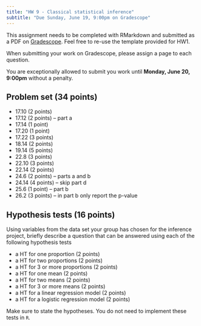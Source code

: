 ```yaml
---
title: "HW 9 - Classical statistical inference"
subtitle: "Due Sunday, June 19, 9:00pm on Gradescope"
---
```


This assignment needs to be completed with RMarkdown and submitted as a PDF on [Gradescope](https://www.gradescope.com/courses/394638). Feel free to re-use the template provided for HW1.

When submitting your work on Gradescope, please assign a page to each question.

You are exceptionally allowed to submit you work until **Monday, June 20, 9:00pm** without a penalty.

## Problem set (34 points)

-   17.10 (2 points)
-   17.12 (2 points) -- part a
-   17.14 (1 point)
-   17.20 (1 point)
-   17.22 (3 points)
-   18.14 (2 points)
-   19.14 (5 points)
-   22.8 (3 points)
-   22.10 (3 points)
-   22.14 (2 points)
-   24.6 (2 points) -- parts a and b
-   24.14 (4 points) -- skip part d
-   25.6 (1 point) -- part b
-   26.2 (3 points) -- in part b only report the p-value

## Hypothesis tests (16 points)

Using variables from the data set your group has chosen for the inference project, briefly describe a question that can be answered using each of the following hypothesis tests

-   a HT for one proportion (2 points)
-   a HT for two proportions (2 points)
-   a HT for 3 or more proportions (2 points)
-   a HT for one mean (2 points)
-   a HT for two means (2 points)
-   a HT for 3 or more means (2 points)
-   a HT for a linear regression model (2 points)
-   a HT for a logistic regression model (2 points)

Make sure to state the hypotheses. You do not need to implement these tests in `R`.
